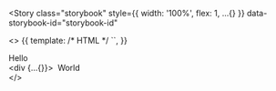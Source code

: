 <Story
  class="storybook"
  style={{ width: '100%', flex: 1, ...{} }}
  data-storybook-id="storybook-id"
>
  <>
    {{
      template: /* HTML */ ``,
    }}
    <div>Hello</div>
    <div {...{}}>
      <img />
      World
    </div>
    <br />
  </>
</Story>
